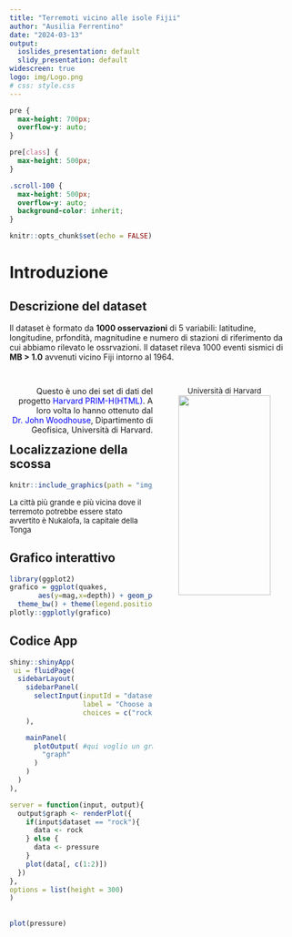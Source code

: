 ```yaml
---
title: "Terremoti vicino alle isole Fijii"
author: "Ausilia Ferrentino"
date: "2024-03-13"
output:
  ioslides_presentation: default
  slidy_presentation: default
widescreen: true
logo: img/Logo.png
# css: style.css
---
```

<style>
.forceBreak { -webkit-column-break-after: always; break-after: column; }
</style>

```css
pre {
  max-height: 700px;
  overflow-y: auto;
}

pre[class] {
  max-height: 500px;
}

.scroll-100 {
  max-height: 500px;
  overflow-y: auto;
  background-color: inherit;
}
```

```r
knitr::opts_chunk$set(echo = FALSE)
```
 
# Introduzione

## Descrizione del dataset {.build}

Il dataset è formato da **1000 osservazioni** di 5 variabili: latitudine, longitudine, prfondità, magnitudine e numero di stazioni di riferimento da cui abbiamo rilevato le ossrvazioni. Il dataset rileva 1000 eventi sismici di **MB \> 1.0** avvenuti vicino Fiji intorno al 1964.

<div>
<div style="float: left; width: 50%; text-align: right;">
Questo è uno dei set di dati del progetto <span style="color:blue">Harvard PRIM-H(HTML)</span>. A loro volta lo hanno ottenuto dal <span style="color:blue">Dr. John Woodhouse</span>, Dipartimento di Geofisica, Università di Harvard. 
</div>

<div>
<div style="float: right; width: 50%; text-align: center;">
<font size="2">Università di Harvard</font>
<img width="80%" height="30%" src="img/Harvad.jpeg">
</div>

## Localizzazione della scossa
```r
knitr::include_graphics(path = "img/magnitudo.jpg")
```
<font size="2">La città più grande e più vicina dove il terremoto potrebbe essere stato avvertito è Nukalofa, la capitale della Tonga</font>

## Grafico interattivo
```r
library(ggplot2)
grafico = ggplot(quakes, 
       aes(y=mag,x=depth)) + geom_point() + 
  theme_bw() + theme(legend.position = "none") 
plotly::ggplotly(grafico)

```

## Codice App
```r
shiny::shinyApp(
 ui = fluidPage(
  sidebarLayout(
    sidebarPanel(
      selectInput(inputId = "dataset", # nome dell'input per il server
                  label = "Choose a dataset:", # nome dell'input per lo user
                  choices = c("rock", "pressure")) # opzioni
    ),

    mainPanel(
      plotOutput( #qui voglio un grafico 
        "graph"   
      )
    ) 
  )
),

server = function(input, output){
  output$graph <- renderPlot({
    if(input$dataset == "rock"){ 
      data <- rock
    } else {
      data <- pressure
    } 
    plot(data[, c(1:2)])
  })
}, 
options = list(height = 300)
)
```


## 
```r
plot(pressure)
```

